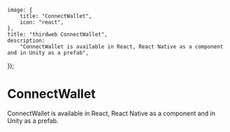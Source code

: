 
	image: {
		title: "ConnectWallet",
		icon: "react",
	},
	title: "thirdweb ConnectWallet",
	description:
		"ConnectWallet is available in React, React Native as a component and in Unity as a prefab",
});

# ConnectWallet

ConnectWallet is available in React, React Native as a component and in Unity as a prefab.

<Grid>
	<SDKCard
		title="React"
		href="/react/latest/components/ConnectWallet"
		icon={ReactIcon}
	/>
	<SDKCard
		title="React Native"
		href="/react-native/latest/components/ConnectWallet"
		icon={ReactIcon}
	/>
	<SDKCard title="Unity" href="/unity/wallets/prefab" icon={UnityIcon} />
</Grid>

<br />

<DocImage src={connectHeroImage} />
